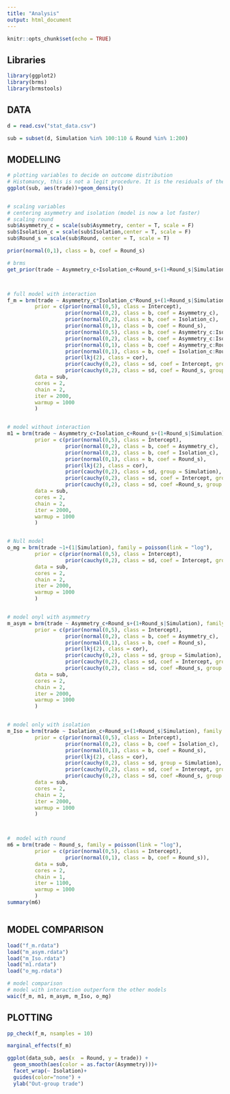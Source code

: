 ```yaml
---
title: "Analysis"
output: html_document
---
```


```r
knitr::opts_chunk$set(echo = TRUE)
```

## Libraries
```r
library(ggplot2)
library(brms)
library(brmstools)

```


## DATA
```r

d = read.csv("stat_data.csv")

sub = subset(d, Simulation %in% 100:110 & Round %in% 1:200)
```

## MODELLING
```r

# plotting variables to decide on outcome distribution
# Histomancy, this is not a legit procedure. It is the residuals of the model, which are normally distributed or not (282)
ggplot(sub, aes(trade))+geom_density()


# scaling variables
# centering asymmetry and isolation (model is now a lot faster)
# scaling round
sub$Asymmetry_c = scale(sub$Asymmetry, center = T, scale = F)
sub$Isolation_c = scale(sub$Isolation,center = T, scale = F)
sub$Round_s = scale(sub$Round, center = T, scale = T)

prior(normal(0,1), class = b, coef = Round_s)

# brms
get_prior(trade ~ Asymmetry_c+Isolation_c+Round_s+(1+Round_s|Simulation), family = poisson(link = "log"), data=sub)



# full model with interaction
f_m = brm(trade ~ Asymmetry_c*Isolation_c*Round_s+(1+Round_s|Simulation), family = poisson(link = "log"),
         prior = c(prior(normal(0,5), class = Intercept),
                   prior(normal(0,2), class = b, coef = Asymmetry_c),
                   prior(normal(0,2), class = b, coef = Isolation_c),
                   prior(normal(0,1), class = b, coef = Round_s),
                   prior(normal(0,5), class = b, coef = Asymmetry_c:Isolation_c),
                   prior(normal(0,2), class = b, coef = Asymmetry_c:Isolation_c:Round_s),
                   prior(normal(0,1), class = b, coef = Asymmetry_c:Round_s),
                   prior(normal(0,1), class = b, coef = Isolation_c:Round_s),
                   prior(lkj(2), class = cor),
                   prior(cauchy(0,2), class = sd, coef = Intercept, group = Simulation),
                   prior(cauchy(0,2), class = sd, coef = Round_s, group = Simulation)),
         data = sub,
         cores = 2,
         chain = 2,
         iter = 2000,
         warmup = 1000
         )


# model without interaction
m1 = brm(trade ~ Asymmetry_c+Isolation_c+Round_s+(1+Round_s|Simulation), family = poisson(link = "log"),
         prior = c(prior(normal(0,5), class = Intercept),
                   prior(normal(0,2), class = b, coef = Asymmetry_c),
                   prior(normal(0,2), class = b, coef = Isolation_c),
                   prior(normal(0,1), class = b, coef = Round_s),
                   prior(lkj(2), class = cor),
                   prior(cauchy(0,2), class = sd, group = Simulation),
                   prior(cauchy(0,2), class = sd, coef = Intercept, group = Simulation),
                   prior(cauchy(0,2), class = sd, coef =Round_s, group = Simulation)),
         data = sub,
         cores = 2,
         chain = 2,
         iter = 2000,
         warmup = 1000
         )


# Null model
o_mg = brm(trade ~1+(1|Simulation), family = poisson(link = "log"),
         prior = c(prior(normal(0,5), class = Intercept),
                   prior(cauchy(0,2), class = sd, coef = Intercept, group = Simulation)),
         data = sub,
         cores = 2,
         chain = 2,
         iter = 2000,
         warmup = 1000
         )


# model onyl with asymmetry
m_asym = brm(trade ~ Asymmetry_c+Round_s+(1+Round_s|Simulation), family = poisson(link = "log"),
         prior = c(prior(normal(0,5), class = Intercept),
                   prior(normal(0,2), class = b, coef = Asymmetry_c),
                   prior(normal(0,1), class = b, coef = Round_s),
                   prior(lkj(2), class = cor),
                   prior(cauchy(0,2), class = sd, group = Simulation),
                   prior(cauchy(0,2), class = sd, coef = Intercept, group = Simulation),
                   prior(cauchy(0,2), class = sd, coef =Round_s, group = Simulation)),
         data = sub,
         cores = 2,
         chain = 2,
         iter = 2000,
         warmup = 1000
         )


# model only with isolation
m_Iso = brm(trade ~ Isolation_c+Round_s+(1+Round_s|Simulation), family = poisson(link = "log"),
         prior = c(prior(normal(0,5), class = Intercept),
                   prior(normal(0,2), class = b, coef = Isolation_c),
                   prior(normal(0,1), class = b, coef = Round_s),
                   prior(lkj(2), class = cor),
                   prior(cauchy(0,2), class = sd, group = Simulation),
                   prior(cauchy(0,2), class = sd, coef = Intercept, group = Simulation),
                   prior(cauchy(0,2), class = sd, coef =Round_s, group = Simulation)),
         data = sub,
         cores = 2,
         chain = 2,
         iter = 2000,
         warmup = 1000
         )



#  model with round
m6 = brm(trade ~ Round_s, family = poisson(link = "log"),
         prior = c(prior(normal(0,5), class = Intercept),
                   prior(normal(0,1), class = b, coef = Round_s)),
         data = sub,
         cores = 2,
         chain = 1,
         iter = 1100,
         warmup = 1000
         )
summary(m6)



```
## MODEL COMPARISON
```r

load("f_m.rdata")
load("m_asym.rdata")
load("m_Iso.rdata")
load("m1.rdata")
load("o_mg.rdata")

# model comparison
# model with interaction outperform the other models
waic(f_m, m1, m_asym, m_Iso, o_mg)


```



## PLOTTING
```r

pp_check(f_m, nsamples = 10)

marginal_effects(f_m)

ggplot(data_sub, aes(x  = Round, y = trade)) + 
  geom_smooth(aes(color = as.factor(Asymmetry)))+
  facet_wrap(~ Isolation)+
  guides(color="none") +
  ylab("Out-group trade")



```
